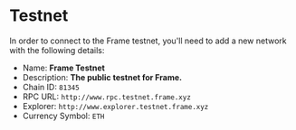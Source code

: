 # Testnet

In order to connect to the Frame testnet, you'll need to add a new network with the following details:

- Name: **Frame Testnet**
- Description: **The public testnet for Frame.**
- Chain ID: `81345`
- RPC URL: `http://www.rpc.testnet.frame.xyz`
- Explorer: `http://www.explorer.testnet.frame.xyz`
- Currency Symbol: `ETH`
